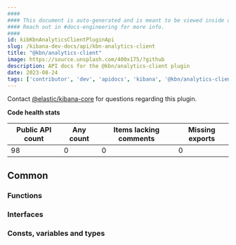 ```yaml
---
####
#### This document is auto-generated and is meant to be viewed inside our experimental, new docs system.
#### Reach out in #docs-engineering for more info.
####
id: kibKbnAnalyticsClientPluginApi
slug: /kibana-dev-docs/api/kbn-analytics-client
title: "@kbn/analytics-client"
image: https://source.unsplash.com/400x175/?github
description: API docs for the @kbn/analytics-client plugin
date: 2023-08-24
tags: ['contributor', 'dev', 'apidocs', 'kibana', '@kbn/analytics-client']
---
```




Contact [@elastic/kibana-core](https://github.com/orgs/elastic/teams/kibana-core) for questions regarding this plugin.

**Code health stats**

| Public API count  | Any count | Items lacking comments | Missing exports |
|-------------------|-----------|------------------------|-----------------|
| 98 | 0 | 0 | 0 |

## Common

### Functions
<DocDefinitionList data={kbnAnalyticsClientObj.common.functions}/>

### Interfaces
<DocDefinitionList data={kbnAnalyticsClientObj.common.interfaces}/>

### Consts, variables and types
<DocDefinitionList data={kbnAnalyticsClientObj.common.misc}/>

